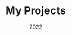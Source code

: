 ---
type: playlist
title: "My Projects"
date: "2022"
slug: "projects"
image:
  name: ""
status: "draft"
description: ""
tags: []
children:
  - ""
---